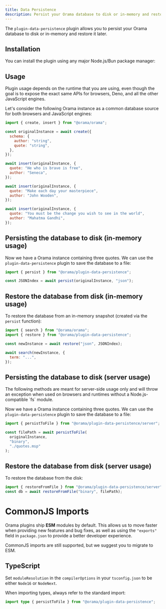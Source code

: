 ```yaml
---
title: Data Persistence
description: Persist your Orama database to disk or in-memory and restore it later.
---
```


The `plugin-data-persistence` plugin allows you to persist your Orama database to disk or in-memory
and restore it later.

## Installation

You can install the plugin using any major Node.js/Bun package manager:

<Install pkg="@orama/plugin-data-persistence" />

## Usage

Plugin usage depends on the runtime that you are using, even though the goal is
to expose the exact same APIs for browsers, Deno, and all the other JavaScript
engines.

Let's consider the following Orama instance as a common database source for both
browsers and JavaScript engines:

```javascript copy
import { create, insert } from "@orama/orama";

const originalInstance = await create({
  schema: {
    author: "string",
    quote: "string",
  },
});

await insert(originalInstance, {
  quote: "He who is brave is free",
  author: "Seneca",
});

await insert(originalInstance, {
  quote: "Make each day your masterpiece",
  author: "John Wooden",
});

await insert(originalInstance, {
  quote: "You must be the change you wish to see in the world",
  author: "Mahatma Gandhi",
});
```

## Persisting the database to disk (in-memory usage)

Now we have a Orama instance containing three quotes. We can use the
`plugin-data-persistence` plugin to save the database to a file:

```javascript copy
import { persist } from "@orama/plugin-data-persistence";

const JSONIndex = await persist(originalInstance, "json");
```

## Restore the database from disk (in-memory usage)

To restore the database from an in-memory snapshot (created via the `persist` function):

```javascript copy
import { search } from "@orama/orama";
import { restore } from "@orama/plugin-data-persistence";

const newInstance = await restore("json", JSONIndex);

await search(newInstance, {
  term: "...",
});
```

## Persisting the database to disk (server usage)

<Aside type="caution">
  The following methods are meant for server-side usage only and will throw an exception when used on browsers and runtimes without
  a Node.js-compatible `fs` module.
</Aside>

Now we have a Orama instance containing three quotes. We can use the
`plugin-data-persistence` plugin to save the database to a file:

```javascript copy
import { persistToFile } from "@orama/plugin-data-persistence/server";

const filePath = await persistToFile(
  originalInstance,
  "binary",
  "./quotes.msp"
);
```

## Restore the database from disk (server usage)

To restore the database from the disk:

```javascript copy
import { restoreFromFile } from "@orama/plugin-data-persistence/server";
const db = await restoreFromFile("binary", filePath);
```

# CommonJS Imports

Orama plugins ship **ESM** modules by default. This allows us to move faster when providing new features and bug fixes, as well as using the `"exports"` field in `package.json` to provide a better developer experience.

CommonJS imports are still supported, but we suggest you to migrate to ESM.

## TypeScript

Set `moduleResolution` in the `compilerOptions` in your `tsconfig.json` to be either `Node16` or `NodeNext`.

When importing types, always refer to the standard import:

```ts copy
import type { persistToFile } from "@orama/plugin-data-persistence";
```
